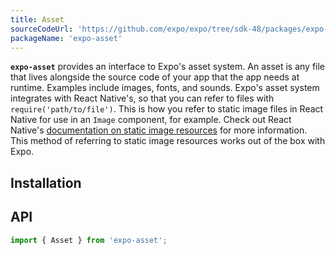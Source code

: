```yaml
---
title: Asset
sourceCodeUrl: 'https://github.com/expo/expo/tree/sdk-48/packages/expo-asset'
packageName: 'expo-asset'
---
```



**`expo-asset`** provides an interface to Expo's asset system. An asset is any file that lives alongside the source code of your app that the app needs at runtime. Examples include images, fonts, and sounds. Expo's asset system integrates with React Native's, so that you can refer to files with `require('path/to/file')`. This is how you refer to static image files in React Native for use in an `Image` component, for example. Check out React Native's [documentation on static image resources](https://reactnative.dev/docs/images#static-image-resources) for more information. This method of referring to static image resources works out of the box with Expo.

<PlatformsSection android emulator ios simulator web />

## Installation

<APIInstallSection />

## API

```js
import { Asset } from 'expo-asset';
```

<APISection packageName="expo-asset" apiName="Asset" />

